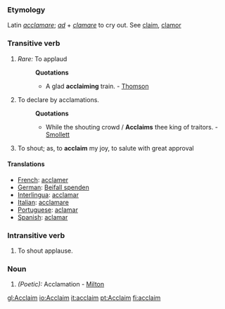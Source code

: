 ===Etymology===
Latin ''[[acclamare]]''; ''[[ad]]'' + ''[[clamare]]'' to cry out. See [[claim]], [[clamor]]
===Transitive verb===
#''Rare:'' To applaud
#:'''Quotations'''
#:*A glad '''acclaiming''' train. - [[Thomson]]
#To declare by acclamations.
#:'''Quotations'''
#:*While the shouting crowd / '''Acclaims''' thee king of traitors. - [[Smollett]]
#To shout; as, to '''acclaim''' my joy, to salute with great approval
====Translations====
*[[French]]: [[acclamer]]
*[[German]]: [[Beifall spenden]]
*[[Interlingua]]: [[acclamar]]
*[[Italian]]: [[acclamare]]
*[[Portuguese]]: [[aclamar]]
*[[Spanish]]: [[aclamar]]
===Intransitive verb===
#To shout applause.

===Noun===
#''(Poetic):'' Acclamation - [[Milton]]

[[gl:Acclaim]]
[[io:Acclaim]]
[[it:acclaim]]
[[pt:Acclaim]]
[[fi:acclaim]]